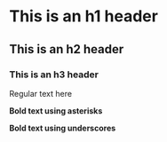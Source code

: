 # This is an h1 header

## This is an h2 header

### This is an h3 header

Regular text here

**Bold text using asterisks**

__Bold text using underscores__

